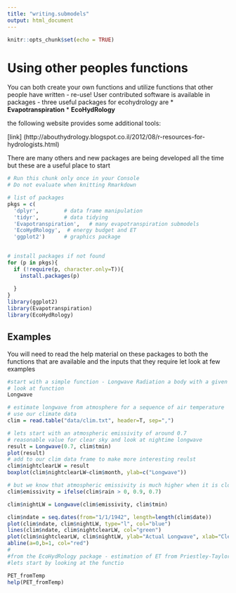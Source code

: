 ```yaml
---
title: "writing.submodels"
output: html_document
---
```


```r
knitr::opts_chunk$set(echo = TRUE)
```

# Using other peoples functions

You can both create your own functions and utilize functions that other people have written - re-use!
User contributed software is available in packages - three useful packages for ecohydrology are
* **Evapotranspiration**
* **EcoHydRology**


the following website provides some additional tools:

[link] (http://abouthydrology.blogspot.co.il/2012/08/r-resources-for-hydrologists.html)

There are many others and new packages are being developed all the time but these are a useful place to start

```r
# Run this chunk only once in your Console
# Do not evaluate when knitting Rmarkdown

# list of packages
pkgs = c(
  'dplyr',        # data frame manipulation
  'tidyr',        # data tidying
  'Evapotranspiration',   # many evapotranspiration submodels
  'EcoHydRology',  # energy budget and ET
  'ggplot2')      # graphics package
    

# install packages if not found
for (p in pkgs){
  if (!require(p, character.only=T)){
    install.packages(p)
  
  }
}
library(ggplot2)
library(Evapotranspiration)
library(EcoHydRology)

```

## Examples

You will need to read the help material on these packages to both the functions that are available and the inputs that they require
let look at  few examples

```r

#start with a simple function - Longwave Radiation a body with a given temperature
# look at function
Longwave

# estimate longwave from atmosphere for a sequence of air temperature
# use our climate data
clim = read.table("data/clim.txt", header=T, sep=",")

# lets start with an atmospheric emissivity of around 0.7
# reasonable value for clear sky and look at nightime longwave
result = Longwave(0.7, clim$tmin)
plot(result)
# add to our clim data frame to make more interesting reulst
clim$nightclearLW = result
boxplot(clim$nightclearLW~clim$month, ylab=c("Longwave"))

# but we know that atmospheric emissivity is much higher when it is cloudy - so lets compute an emmissivity
clim$emissivity = ifelse(clim$rain > 0, 0.9, 0.7)

clim$nightLW = Longwave(clim$emissivity, clim$tmin)

clim$ndate = seq.dates(from="1/1/1942", length=length(clim$date))
plot(clim$ndate, clim$nightLW, type="l", col="blue")
lines(clim$ndate, clim$nightclearLW, col="green")
plot(clim$nightclearLW, clim$nightLW, ylab="Actual Longwave", xlab="Clear Sky Longwave")
abline(a=0,b=1, col="red")
#
#from the EcoHydRology package - estimation of ET from Priestley-Taylor (PET from temperature)
#lets start by looking at the functio

PET_fromTemp
help(PET_fromTemp)


```

